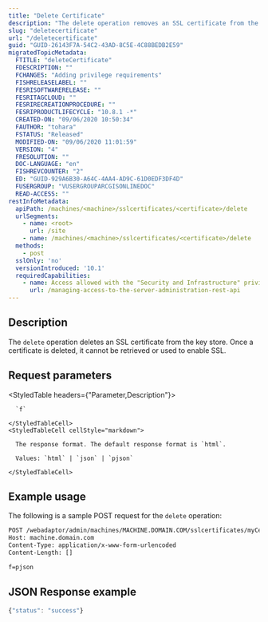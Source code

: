 ```yaml
---
title: "Delete Certificate"
description: "The delete operation removes an SSL certificate from the server's key store."
slug: "deletecertificate"
url: "/deletecertificate"
guid: "GUID-26143F7A-54C2-43AD-8C5E-4C88BEDB2E59"
migratedTopicMetadata:
  FTITLE: "deleteCertificate"
  FDESCRIPTION: ""
  FCHANGES: "Adding privilege requirements"
  FISHRELEASELABEL: ""
  FESRISOFTWARERELEASE: ""
  FESRITAGCLOUD: ""
  FESRIRECREATIONPROCEDURE: ""
  FESRIPRODUCTLIFECYCLE: "10.8.1 -*"
  CREATED-ON: "09/06/2020 10:50:34"
  FAUTHOR: "tohara"
  FSTATUS: "Released"
  MODIFIED-ON: "09/06/2020 11:01:59"
  VERSION: "4"
  FRESOLUTION: ""
  DOC-LANGUAGE: "en"
  FISHREVCOUNTER: "2"
  ED: "GUID-929A6B30-A64C-4AA4-AD9C-61D0EDF3DF4D"
  FUSERGROUP: "VUSERGROUPARCGISONLINEDOC"
  READ-ACCESS: ""
restInfoMetadata:
  apiPath: /machines/<machine>/sslcertificates/<certificate>/delete
  urlSegments:
    - name: <root>
      url: /site
    - name: /machines/<machine>/sslcertificates/<certificate>/delete
  methods:
    - post
  sslOnly: 'no'
  versionIntroduced: '10.1'
  requiredCapabilities:
    - name: Access allowed with the "Security and Infrastructure" privilege
      url: /managing-access-to-the-server-administration-rest-api
---
```


## Description

The `delete` operation deletes an SSL certificate from the key store. Once a certificate is deleted, it cannot be retrieved or used to enable SSL.


## Request parameters

<StyledTable headers={"Parameter,Description"}>
  <StyledTableRow>
    <StyledTableCell cellStyle="markdown">

      `f` 

    </StyledTableCell>
    <StyledTableCell cellStyle="markdown">

      The response format. The default response format is `html`. 

      Values: `html` | `json` | `pjson`

    </StyledTableCell>
  </StyledTableRow>
</StyledTable>


## Example usage

The following is a sample POST request for the `delete` operation:

```markdown
POST /webadaptor/admin/machines/MACHINE.DOMAIN.COM/sslcertificates/myCert/delete HTTP/1.1
Host: machine.domain.com
Content-Type: application/x-www-form-urlencoded
Content-Length: []

f=pjson
```

## JSON Response example

```javascript
{"status": "success"}
```